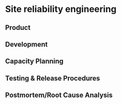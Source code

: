 # Site reliability engineering

## Product

## Development

## Capacity Planning

## Testing & Release Procedures

## Postmortem/Root Cause Analysis